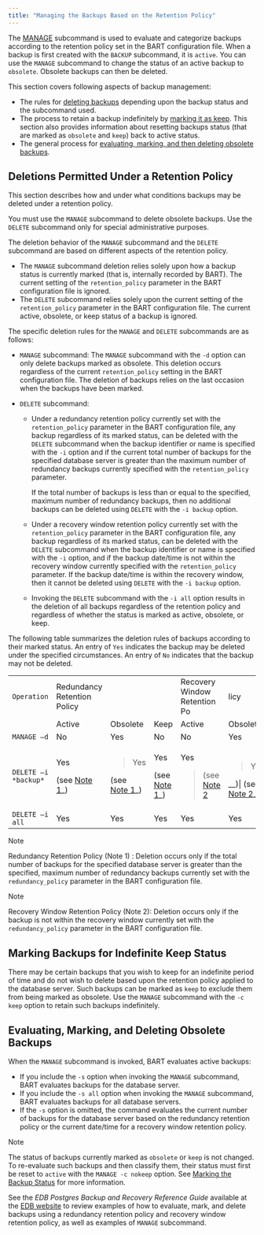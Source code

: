 ```yaml
---
title: "Managing the Backups Based on the Retention Policy"
---
```


<div id="managing_the_backups_based_on_the_retention_policy" class="registered_link"></div>

The [MANAGE](../03_basic_bart_subcommand_usage/07_manage/#manage) subcommand is used to evaluate and categorize backups according to the retention policy set in the BART configuration file. When a backup is first created with the `BACKUP` subcommand, it is `active`. You can use the `MANAGE` subcommand to change the status of an active backup to `obsolete`. Obsolete backups can then be deleted.

This section covers following aspects of backup management:

-   The rules for [deleting backups](#deletions_permitted_under_retention_policy) depending upon the backup status and the subcommand used.
-   The process to retain a backup indefinitely by [marking it as keep](#marking-backups-for-indefinite-keep-status). This section also provides information about resetting backups status (that are marked as `obsolete` and `keep`) back to active status.
-   The general process for [evaluating, marking, and then deleting obsolete backups](#evaluating-marking-and-deleting-obsolete-backups).

<div id="deletions_permitted_under_retention_policy" class="registered_link"></div>

## Deletions Permitted Under a Retention Policy

This section describes how and under what conditions backups may be deleted under a retention policy.

You must use the `MANAGE` subcommand to delete obsolete backups. Use the `DELETE` subcommand only for special administrative purposes.

The deletion behavior of the `MANAGE` subcommand and the `DELETE` subcommand are based on different aspects of the retention policy.

-   The `MANAGE` subcommand deletion relies solely upon how a backup status is currently marked (that is, internally recorded by BART). The current setting of the `retention_policy` parameter in the BART configuration file is ignored.
-   The `DELETE` subcommand relies solely upon the current setting of the `retention_policy` parameter in the BART configuration file. The current active, obsolete, or keep status of a backup is ignored.

The specific deletion rules for the `MANAGE` and `DELETE` subcommands are as follows:

-   `MANAGE` subcommand: The `MANAGE` subcommand with the `-d` option can only delete backups marked as obsolete. This deletion occurs regardless of the current `retention_policy` setting in the BART configuration file. The deletion of backups relies on the last occasion when the backups have been marked.
-   `DELETE` subcommand:

    -   Under a redundancy retention policy currently set with the `retention_policy` parameter in the BART configuration file, any backup regardless of its marked status, can be deleted with the `DELETE` subcommand when the backup identifier or name is specified with the `-i` option and if the current total number of backups for the specified database server is greater than the maximum number of redundancy backups currently specified with the `retention_policy` parameter.

        If the total number of backups is less than or equal to the specified, maximum number of redundancy backups, then no additional backups can be deleted using `DELETE` with the `-i backup` option.

    -   Under a recovery window retention policy currently set with the `retention_policy` parameter in the BART configuration file, any backup regardless of its marked status, can be deleted with the `DELETE` subcommand when the backup identifier or name is specified with the `-i` option, and if the backup date/time is not within the recovery window currently specified with the `retention_policy` parameter. If the backup date/time is within the recovery window, then it cannot be deleted using `DELETE` with the `-i backup` option.

    -   Invoking the `DELETE` subcommand with the `-i all` option results in the deletion of all backups regardless of the retention policy and regardless of whether the status is marked as active, obsolete, or keep.

The following table summarizes the deletion rules of backups according to their marked status. An entry of `Yes` indicates the backup may be deleted under the specified circumstances. An entry of `No` indicates that the backup may not be deleted.

<table><colgroup><col style="width: 10%" /><col style="width: 15%" /><col style="width: 17%" /><col style="width: 14%" /><col style="width: 13%" /><col style="width: 15%" /><col style="width: 13%" /></colgroup><tbody><tr class="odd"><td><code>Operation</code></td><td>Redundancy Retention Policy</td><td></td><td></td><td>Recovery Window Retention Po</td><td>licy</td><td></td></tr><tr class="even"><td></td><td>Active</td><td>Obsolete</td><td>Keep</td><td>Active</td><td>Obsolete</td><td>Keep</td></tr><tr class="odd"><td><code>MANAGE –d</code></td><td>No</td><td>Yes</td><td>No</td><td>No</td><td>Yes</td><td>No</td></tr><tr class="even"><td><code>DELETE –i *backup*</code></td><td><p>Yes</p><p>(see <a href="#note1">Note 1</a>_)</p></td><td><blockquote><p>Yes</p></blockquote><p>(see <a href="#note1">Note 1</a>_)</p></td><td><p>Yes</p><p>(see <a href="#note1">Note 1</a>_)</p></td><td><p>Yes</p><blockquote><p>(see <a href="#note2">Note 2</a></p></blockquote></td><td><blockquote><p>Yes</p></blockquote>__)| (see <a href="#note2">Note 2</a>_</td><td><blockquote><p>Yes</p></blockquote>) | (see <a href="#note2">Note 2</a>_)</td></tr><tr class="odd"><td><code>DELETE –i all</code></td><td>Yes</td><td>Yes</td><td>Yes</td><td>Yes</td><td>Yes</td><td>Yes</td></tr></tbody></table>

<div id="note1" class="registered_link"></div>

<div class="note">

<div class="title">

Note

</div>

Redundancy Retention Policy (Note 1) : Deletion occurs only if the total number of backups for the specified database server is greater than the specified, maximum number of redundancy backups currently set with the `redundancy_policy` parameter in the BART configuration file.

</div>

<div id="note2" class="registered_link"></div>

<div class="note">

<div class="title">

Note

</div>

Recovery Window Retention Policy (Note 2): Deletion occurs only if the backup is not within the recovery window currently set with the `redundancy_policy` parameter in the BART configuration file.

</div>

<div id="marking_backups_for_indefinite_keep_status" class="registered_link"></div>

## Marking Backups for Indefinite Keep Status

There may be certain backups that you wish to keep for an indefinite period of time and do not wish to delete based upon the retention policy applied to the database server. Such backups can be marked as `keep` to exclude them from being marked as obsolete. Use the `MANAGE` subcommand with the `-c keep` option to retain such backups indefinitely.

<div id="evaluating_marking_and_deleting_obsolete_backups" class="registered_link"></div>

## Evaluating, Marking, and Deleting Obsolete Backups

When the `MANAGE` subcommand is invoked, BART evaluates active backups:

-   If you include the `-s` option when invoking the `MANAGE` subcommand, BART evaluates backups for the database server.
-   If you include the `-s all` option when invoking the `MANAGE` subcommand, BART evaluates backups for all database servers.
-   If the `-s` option is omitted, the command evaluates the current number of backups for the database server based on the redundancy retention policy or the current date/time for a recovery window retention policy.

<div class="note">

<div class="title">

Note

</div>

The status of backups currently marked as `obsolete` or `keep` is not changed. To re-evaluate such backups and then classify them, their status must first be reset to `active` with the `MANAGE -c nokeep` option. See [Marking the Backup Status](02_marking_the_backup_status/#marking_the_backup_status) for more information.

</div>

See the *EDB Postgres Backup and Recovery Reference Guide* available at the [EDB website](https://www.enterprisedb.com/edb-docs/) to review examples of how to evaluate, mark, and delete backups using a redundancy retention policy and recovery window retention policy, as well as examples of `MANAGE` subcommand.
